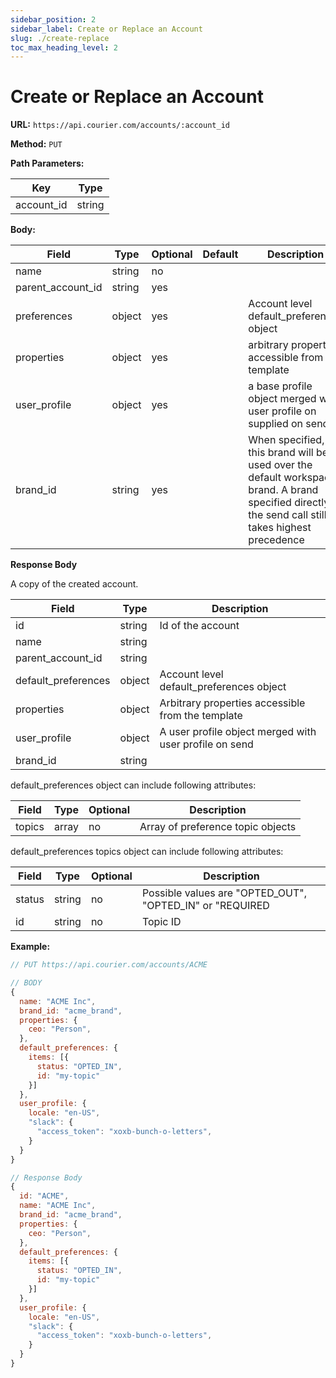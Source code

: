 ```yaml
---
sidebar_position: 2
sidebar_label: Create or Replace an Account
slug: ./create-replace
toc_max_heading_level: 2
---
```


# Create or Replace an Account

**URL:** `https://api.courier.com/accounts/:account_id`

**Method:** `PUT`

**Path Parameters:**

| Key        | Type   |
| ---------- | ------ |
| account_id | string |

**Body:**

| Field             | Type   | Optional | Default | Description                                                                                                                                          |
| ----------------- | ------ | -------- | ------- | ---------------------------------------------------------------------------------------------------------------------------------------------------- |
| name              | string | no       |         |                                                                                                                                                      |
| parent_account_id | string | yes      |         |                                                                                                                                                      |
| preferences       | object | yes      |         | Account level default_preferences object                                                                                                                     |
| properties        | object | yes      |         | arbitrary properties accessible from the template                                                                                                    |
| user_profile      | object | yes      |         | a base profile object merged with user profile on supplied on send                                                                                   |
| brand_id          | string | yes      |         | When specified, this brand will be used over the default workspace brand. A brand specified directly in the send call still takes highest precedence |

**Response Body**

A copy of the created account.

| Field                      | Type             | Description                                            |
| -------------------------- | -----------------| ------------------------------------------------------ |
| id                | string | Id of the account                                      |
| name              | string |                                                        |
| parent_account_id | string |                                                        |
| default_preferences       | object | Account level default_preferences object                       |
| properties        | object | Arbitrary properties accessible from the template      |
| user_profile      | object | A user profile object merged with user profile on send |
| brand_id          | string |                                                        |

default_preferences object can include following attributes:

| Field  | Type  | Optional | Description                       |
| ------ | ----- | -------- | --------------------------------- |
| topics | array | no       | Array of preference topic objects |

default_preferences topics object can include following attributes:

| Field          | Type   | Optional | Description                                              |
| -------------- | ------ | -------- | -------------------------------------------------------- |
| status         | string | no       | Possible values are "OPTED_OUT", "OPTED_IN" or "REQUIRED |
| id             | string | no       | Topic ID                                                 |

**Example:**

```js
// PUT https://api.courier.com/accounts/ACME

// BODY
{
  name: "ACME Inc",
  brand_id: "acme_brand",
  properties: {
    ceo: "Person",
  },
  default_preferences: {
    items: [{
      status: "OPTED_IN",
      id: "my-topic"
    }]
  },
  user_profile: {
    locale: "en-US",
    "slack": {
      "access_token": "xoxb-bunch-o-letters",
    }
  }
}

// Response Body
{
  id: "ACME",
  name: "ACME Inc",
  brand_id: "acme_brand",
  properties: {
    ceo: "Person",
  },
  default_preferences: {
    items: [{
      status: "OPTED_IN",
      id: "my-topic"
    }]
  },
  user_profile: {
    locale: "en-US",
    "slack": {
      "access_token": "xoxb-bunch-o-letters",
    }
  }
}
```
